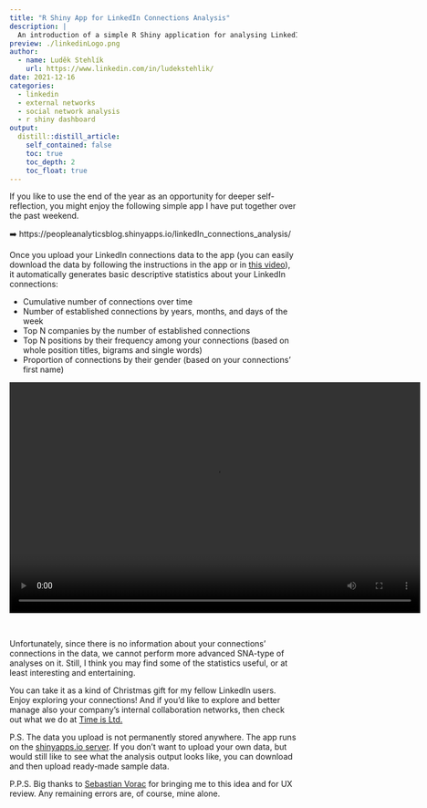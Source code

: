 ```yaml
---
title: "R Shiny App for LinkedIn Connections Analysis"
description: |
  An introduction of a simple R Shiny application for analysing LinkedIn connections.
preview: ./linkedinLogo.png
author:
  - name: Luděk Stehlík
    url: https://www.linkedin.com/in/ludekstehlik/
date: 2021-12-16
categories:
  - linkedin
  - external networks
  - social network analysis
  - r shiny dashboard
output:
  distill::distill_article:
    self_contained: false
    toc: true
    toc_depth: 2
    toc_float: true
---
```



If you like to use the end of the year as an opportunity for deeper self-reflection, you might enjoy the following simple app I have put together over the past weekend. 

➡️ https://peopleanalyticsblog.shinyapps.io/linkedIn_connections_analysis/

Once you upload your LinkedIn connections data to the app (you can easily download the data by following the instructions in the app or in [this video](https://www.youtube.com/watch?v=FLWSmiBxQQY)), it automatically generates basic descriptive statistics about your LinkedIn connections:

* Cumulative number of connections over time  
* Number of established connections by years, months, and days of the week 
* Top N companies by the number of established connections
* Top N positions by their frequency among your connections (based on whole position titles, bigrams and single words)
* Proportion of connections by their gender (based on your connections' first name)

<video width="720" height="405" controls>
  <source src="video_tour.mp4" type="video/mp4">
</video>

<br>

Unfortunately, since there is no information about your connections' connections in the data, we cannot perform more advanced SNA-type of analyses on it. Still, I think you may find some of the statistics useful, or at least interesting and entertaining.

You can take it as a kind of Christmas gift for my fellow LinkedIn users. Enjoy exploring your connections! And if you'd like to explore and better manage also your company's internal collaboration networks, then check out what we do at [Time is Ltd.](https://www.timeisltd.com/) 

P.S. The data you upload is not permanently stored anywhere. The app runs on the [shinyapps.io server](https://www.shinyapps.io/). If you don’t want to upload your own data, but would still like to see what the analysis output looks like, you can download and then upload ready-made sample data.

P.P.S. Big thanks to [Sebastian Vorac](https://www.linkedin.com/in/sebastian-vor%C3%A1%C4%8D-93361526/) for bringing me to this idea and for UX review. Any remaining errors are, of course, mine alone.


